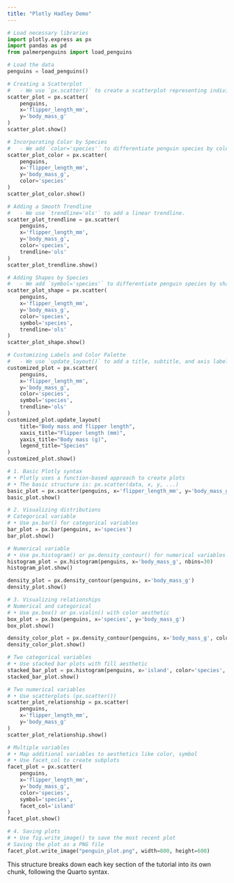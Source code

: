 ```yaml
---
title: "Plotly Hadley Demo"
---
```



```python
# Load necessary libraries
import plotly.express as px
import pandas as pd
from palmerpenguins import load_penguins
```

```python
# Load the data
penguins = load_penguins()
```

```python
# Creating a Scatterplot
#   - We use `px.scatter()` to create a scatterplot representing individual data points.
scatter_plot = px.scatter(
    penguins, 
    x='flipper_length_mm', 
    y='body_mass_g'
)
scatter_plot.show()
```

```python
# Incorporating Color by Species
#   - We add `color='species'` to differentiate penguin species by color.
scatter_plot_color = px.scatter(
    penguins, 
    x='flipper_length_mm', 
    y='body_mass_g', 
    color='species'
)
scatter_plot_color.show()
```

```python
# Adding a Smooth Trendline
#   - We use `trendline='ols'` to add a linear trendline.
scatter_plot_trendline = px.scatter(
    penguins, 
    x='flipper_length_mm', 
    y='body_mass_g', 
    color='species',
    trendline='ols'
)
scatter_plot_trendline.show()
```

```python
# Adding Shapes by Species
#   - We add `symbol='species'` to differentiate penguin species by shape in addition to colors.
scatter_plot_shape = px.scatter(
    penguins, 
    x='flipper_length_mm', 
    y='body_mass_g', 
    color='species', 
    symbol='species',
    trendline='ols'
)
scatter_plot_shape.show()
```

```python
# Customizing Labels and Color Palette
#   - We use `update_layout()` to add a title, subtitle, and axis labels.
customized_plot = px.scatter(
    penguins, 
    x='flipper_length_mm', 
    y='body_mass_g', 
    color='species', 
    symbol='species',
    trendline='ols'
)
customized_plot.update_layout(
    title="Body mass and flipper length",
    xaxis_title="Flipper length (mm)",
    yaxis_title="Body mass (g)",
    legend_title="Species"
)
customized_plot.show()
```

```python
# 1. Basic Plotly syntax
# • Plotly uses a function-based approach to create plots
# • The basic structure is: px.scatter(data, x, y, ...)
basic_plot = px.scatter(penguins, x='flipper_length_mm', y='body_mass_g')
basic_plot.show()
```

```python
# 2. Visualizing distributions
# Categorical variable
# • Use px.bar() for categorical variables
bar_plot = px.bar(penguins, x='species')
bar_plot.show()
```

```python
# Numerical variable
# • Use px.histogram() or px.density_contour() for numerical variables
histogram_plot = px.histogram(penguins, x='body_mass_g', nbins=30)
histogram_plot.show()
```

```python
density_plot = px.density_contour(penguins, x='body_mass_g')
density_plot.show()
```

```python
# 3. Visualizing relationships
# Numerical and categorical
# • Use px.box() or px.violin() with color aesthetic
box_plot = px.box(penguins, x='species', y='body_mass_g')
box_plot.show()
```

```python
density_color_plot = px.density_contour(penguins, x='body_mass_g', color='species')
density_color_plot.show()
```

```python
# Two categorical variables
# • Use stacked bar plots with fill aesthetic
stacked_bar_plot = px.histogram(penguins, x='island', color='species', barmode='relative')
stacked_bar_plot.show()
```

```python
# Two numerical variables
# • Use scatterplots (px.scatter())
scatter_plot_relationship = px.scatter(
    penguins, 
    x='flipper_length_mm', 
    y='body_mass_g'
)
scatter_plot_relationship.show()
```

```python
# Multiple variables
# • Map additional variables to aesthetics like color, symbol
# • Use facet_col to create subplots
facet_plot = px.scatter(
    penguins, 
    x='flipper_length_mm', 
    y='body_mass_g', 
    color='species', 
    symbol='species',
    facet_col='island'
)
facet_plot.show()
```

```python
# 4. Saving plots
# • Use fig.write_image() to save the most recent plot
# Saving the plot as a PNG file
facet_plot.write_image("penguin_plot.png", width=800, height=600)
```

This structure breaks down each key section of the tutorial into its own chunk, following the Quarto syntax.

